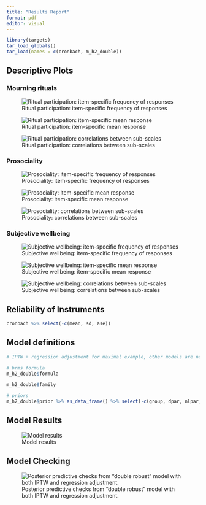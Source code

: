 ```yaml
---
title: "Results Report"
format: pdf
editor: visual
---
```


```r
library(targets)
tar_load_globals()
tar_load(names = c(cronbach, m_h2_double))
```

## Descriptive Plots

### Mourning rituals
![Ritual participation: item-specific frequency of responses](figures/rituals_descriptive_bars.png)

![Ritual participation: item-specific mean response](figures/rituals_descriptive_mean.png)

![Ritual participation: correlations between sub-scales](figures/rituals_descriptive_pairs.png)


### Prosociality
![Prosociality: item-specific frequency of responses](figures/prosoc_descriptive_bars.png)

![Prosociality: item-specific mean response](figures/prosoc_descriptive_mean.png)

![Prosociality: correlations between sub-scales](figures/prosoc_descriptive_pairs.png)


### Subjective wellbeing
![Subjective wellbeing: item-specific frequency of responses](figures/SWB_descriptive_bars.png)

![Subjective wellbeing: item-specific mean response](figures/SWB_descriptive_mean.png)

![Subjective wellbeing: correlations between sub-scales](figures/SWB_descriptive_pairs.png)

## Reliability of Instruments

```r
cronbach %>% select(-c(mean, sd, ase))
```

## Model definitions

```r
# IPTW + regression adjustment for maximal example, other models are nested within this one

# brms formula
m_h2_double$formula

m_h2_double$family

# priors
m_h2_double$prior %>% as_data_frame() %>% select(-c(group, dpar, nlpar, lb, ub, source)) %>% dplyr::filter(prior != "")
```

## Model Results

![Model results](figures/avg_marginal.png)

## Model Checking

![Posterior predictive checks from "double robust" model with both IPTW and regression adjustment.](figures/model_checks.png)

